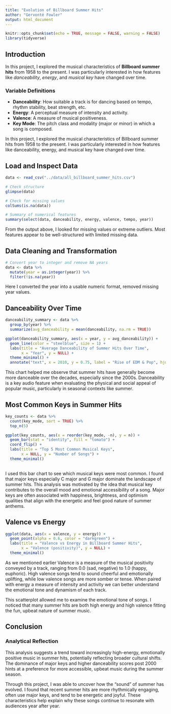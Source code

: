 ```yaml
---
title: "Evolution of Billboard Summer Hits"
author: "Gervonté Fowler"
output: html_document
---
```


```r
knitr::opts_chunk$set(echo = TRUE, message = FALSE, warning = FALSE)
library(tidyverse)
```

## Introduction

In this project, I explored the musical characteristics of **Billboard summer hits** from 1958 to the present. I was particularly interested in how features like *danceability*, *energy*, and *musical key* have changed over time.

### Variable Definitions
- **Danceability**: How suitable a track is for dancing based on tempo, rhythm stability, beat strength, etc.
- **Energy**: A perceptual measure of intensity and activity.
- **Valence**: A measure of musical positiveness.
- **Key Mode**: The pitch class and modality (major or minor) in which a song is composed.


In this project, I explored the musical characteristics of Billboard summer hits from 1958 to the present. I was particularly interested in how features like danceability, energy, and musical key have changed over time.

## Load and Inspect Data

```r
data <- read_csv("../data/all_billboard_summer_hits.csv")

# Check structure
glimpse(data)

# Check for missing values
colSums(is.na(data))

# Summary of numerical features
summary(select(data, danceability, energy, valence, tempo, year))
```

From the output above, I looked for missing values or extreme outliers. Most features appear to be well-structured with limited missing data.

## Data Cleaning and Transformation

```r
# Convert year to integer and remove NA years
data <- data %>%
  mutate(year = as.integer(year)) %>%
  filter(!is.na(year))

```

Here I converted the year into a usable numeric format, removed missing year values.

## Danceability Over Time

```r
danceability_summary <- data %>%
  group_by(year) %>%
  summarize(avg_danceability = mean(danceability, na.rm = TRUE))

ggplot(danceability_summary, aes(x = year, y = avg_danceability)) +  
  geom_line(color = "steelblue", size = 1) +
  labs(title = "Average Danceability of Summer Hits Over Time",
       x = "Year", y = NULL) +  
  theme_minimal() +
  annotate("text", x = 2010, y = 0.75, label = "Rise of EDM & Pop", hjust = 0, size = 2.5)
```

This chart helped me observe that summer hits have generally become more danceable over the decades, especially since the 2000s. Danceability is a key audio feature when evaluating the physical and social appeal of popular music, particularly in seasonal contexts like summer. 

## Most Common Keys in Summer Hits

```r
key_counts <- data %>%
  count(key_mode, sort = TRUE) %>%
  top_n(5)

ggplot(key_counts, aes(x = reorder(key_mode, -n), y = n)) +
  geom_bar(stat = "identity", fill = "tomato") +
  coord_flip() +
  labs(title = "Top 5 Most Common Musical Keys",
       x = NULL, y = "Number of Songs") +
  theme_minimal() 
  
```

I used this bar chart to see which musical keys were most common. I found that major keys especially C major and G major dominate the landscape of summer hits. This analysis was motivated by the idea that musical key contributes to the overall mood and emotional accessibility of a song. Major keys are often associated with happiness, brightness, and optimism qualities that align with the energetic and feel good nature of summer anthems. 

## Valence vs Energy

```r
ggplot(data, aes(x = valence, y = energy)) +
  geom_point(alpha = 0.6, color = "darkgreen") +
  labs(title = "Valence vs Energy in Billboard Summer Hits",
       x = "Valence (positivity)", y = NULL) +
  theme_minimal() 
```

As we mentioned earlier Valence is a measure of the musical positivity conveyed by a track, ranging from 0.0 (sad, negative) to 1.0 (happy, euphoric). High valence songs tend to sound cheerful and emotionally uplifting, while low valence songs are more somber or tense. When paired with energy a measure of intensity and activity we can better understand the emotional tone and dynamism of each track.

This scatterplot allowed me to examine the emotional tone of songs. I noticed that many summer hits are both high energy and high valence fitting the fun, upbeat nature of summer music.

## Conclusion

### Analytical Reflection
This analysis suggests a trend toward increasingly high-energy, emotionally positive music in summer hits, potentially reflecting broader cultural shifts. The dominance of major keys and higher danceability scores post 2000 hints at a preference for more accessible, upbeat music during the summer season.

Through this project, I was able to uncover how the "sound" of summer has evolved. I found that recent summer hits are more rhythmically engaging, often use major keys, and tend to be energetic and joyful. These characteristics help explain why these songs continue to resonate with audiences year after year.
